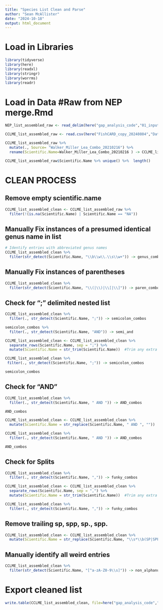 ```yaml
---
title: "Species List Clean and Parse"
author: "Sean McAllister"
date: "2024-10-18"
output: html_document
---
```


# Load in Libraries
```r
library(tidyverse)
library(here)
library(readxl)
library(stringr)
library(worrms)
library(readr)
```

# Load in Data #Raw from NEP merge.Rmd
```r
NEP_list_assembled_raw <- read_delim(here("gap_analysis_code","01_inputs","NEP_list_assembled_raw.txt"), col_types = "c", na = c("","NA"))

CCLME_list_assembled_raw <- read.csv(here("FishCARD_copy_20240804","Data","CA_fish_species","CA_fish_list_20210216.csv"))

CCLME_list_assembled_raw %>% 
  mutate(., Source= "Walker_Miller_Lea_Combo_20210216") %>% 
  rename(Scientific.Name=Walker_Miller_Lea_Combo_20210216 ) -> CCLME_list_assembled_raw

CCLME_list_assembled_raw$Scientific.Name %>% unique() %>%  length()
```

# CLEAN PROCESS
## Remove empty scientific.name
```r
CCLME_list_assembled_clean <- CCLME_list_assembled_raw %>%
  filter(!(is.na(Scientific.Name) | Scientific.Name == "NA"))
```

## Manually Fix instances of a presumed identical genus name in list
```r
# Identify entries with abbreviated genus names
CCLME_list_assembled_clean %>%
  filter(str_detect(Scientific.Name, "\\b\\w\\.\\s\\w+")) -> genus_combos
```

## Manually Fix instances of parentheses
```r
CCLME_list_assembled_clean %>%
  filter(str_detect(Scientific.Name, "\\(|\\)|\\[|\\]")) -> paren_combos
```

## Check for ";" delimited nested list
```r
CCLME_list_assembled_clean %>% 
  filter(., str_detect(Scientific.Name, ";")) -> semicolon_combos

semicolon_combos %>% 
  filter(., str_detect(Scientific.Name, "AND")) -> semi_and

CCLME_list_assembled_clean <- CCLME_list_assembled_clean %>%
  separate_rows(Scientific.Name, sep = ";") %>%
  mutate(Scientific.Name = str_trim(Scientific.Name))  #Trim any extra whitespace

CCLME_list_assembled_clean %>%
 filter(., str_detect(Scientific.Name, ";")) -> semicolon_combos

semicolon_combos
```

## Check for "AND"
```r
CCLME_list_assembled_clean %>% 
  filter(., str_detect(Scientific.Name, " AND ")) -> AND_combos

AND_combos

CCLME_list_assembled_clean <- CCLME_list_assembled_clean %>%
  mutate(Scientific.Name = str_replace(Scientific.Name, " AND ", ""))

CCLME_list_assembled_clean %>% 
  filter(., str_detect(Scientific.Name, " AND ")) -> AND_combos

AND_combos
```

## Check for Splits

```r
CCLME_list_assembled_clean %>% 
  filter(., str_detect(Scientific.Name, ",")) -> funky_combos

CCLME_list_assembled_clean <- CCLME_list_assembled_clean %>%
  separate_rows(Scientific.Name, sep = ",") %>%
  mutate(Scientific.Name = str_trim(Scientific.Name))  #Trim any extra whitespace

CCLME_list_assembled_clean %>% 
  filter(., str_detect(Scientific.Name, ",")) -> funky_combos
```

## Remove trailing sp, spp, sp., spp.
```r
CCLME_list_assembled_clean <- CCLME_list_assembled_clean %>%
  mutate(Scientific.Name = str_replace(Scientific.Name, "\\s*\\b(SP|SPP|SP\\.|SPP\\.)\\s*$", ""))
```

## Manually identify all weird entries
```r
CCLME_list_assembled_clean %>%
  filter(str_detect(Scientific.Name, "[^a-zA-Z0-9\\s]")) -> non_alphanumeric_combos
```

# Export cleaned list
```r
write.table(CCLME_list_assembled_clean, file=here("gap_analysis_code","00_scripts","fishcard_attempt",'CCLME_list_assembled_clean.txt'), sep='\t', quote=FALSE, row.names=FALSE, col.names = TRUE)

```
